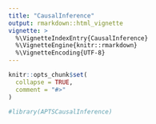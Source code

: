 ```yaml
---
title: "CausalInference"
output: rmarkdown::html_vignette
vignette: >
  %\VignetteIndexEntry{CausalInference}
  %\VignetteEngine{knitr::rmarkdown}
  %\VignetteEncoding{UTF-8}
---
```


```r
knitr::opts_chunk$set(
  collapse = TRUE,
  comment = "#>"
)
```

```r
#library(APTSCausalInference)
```

